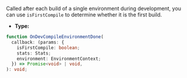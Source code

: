Called after each build of a single environment during development, you can use `isFirstCompile` to determine whether it is the first build.

- **Type:**

```ts
function OnDevCompileEnvironmentDone(
  callback: (params: {
    isFirstCompile: boolean;
    stats: Stats;
    environment: EnvironmentContext;
  }) => Promise<void> | void,
): void;
```
